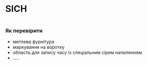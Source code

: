# SICH


<img src='/img/docs/tourniquet/sich/sich.jpg' alt='' />

### Як перевірити
- метлева фурнітура
- маркування на воротку
- область для запису часу із спеціальним сірим напиленням
- .....

